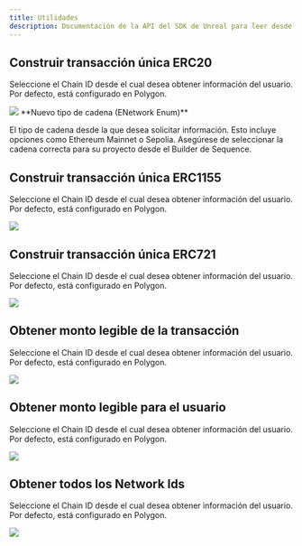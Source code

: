 ```yaml
---
title: Utilidades
description: Documentación de la API del SDK de Unreal para leer desde la blockchain con la infraestructura de Sequence para juegos web3.
---
```


## Construir transacción única ERC20
Seleccione el Chain ID desde el cual desea obtener información del usuario. Por defecto, está configurado en Polygon.

<Tabs>
  <Tab title="Blueprint">
    <Frame>
      <img src="/images/unreal/single_erc20_tx.png" />
    </Frame>
  </Tab>
</Tabs>

<Accordion title="Parámetros">
  **Nuevo tipo de cadena (ENetwork Enum)**

  El tipo de cadena desde la que desea solicitar información. Esto incluye opciones como Ethereum Mainnet o Sepolia. Asegúrese de seleccionar la cadena correcta para su proyecto desde el Builder de Sequence.
</Accordion>

## Construir transacción única ERC1155
Seleccione el Chain ID desde el cual desea obtener información del usuario. Por defecto, está configurado en Polygon.

<Tabs>
  <Tab title="Blueprint">
    <Frame>
      <img src="/images/unreal/single_erc1155_tx.png" />
    </Frame>
  </Tab>
</Tabs>

## Construir transacción única ERC721
Seleccione el Chain ID desde el cual desea obtener información del usuario. Por defecto, está configurado en Polygon.

<Tabs>
  <Tab title="Blueprint">
    <Frame>
      <img src="/images/unreal/single_erc721_tx.png" />
    </Frame>
  </Tab>
</Tabs>

## Obtener monto legible de la transacción
Seleccione el Chain ID desde el cual desea obtener información del usuario. Por defecto, está configurado en Polygon.

<Tabs>
  <Tab title="Blueprint">
    <Frame>
      <img src="/images/unreal/transaction_readable_amount.png" />
    </Frame>
  </Tab>
</Tabs>

## Obtener monto legible para el usuario
Seleccione el Chain ID desde el cual desea obtener información del usuario. Por defecto, está configurado en Polygon.

<Tabs>
  <Tab title="Blueprint">
    <Frame>
      <img src="/images/unreal/user_readable_amounts.png" />
    </Frame>
  </Tab>
</Tabs>

## Obtener todos los Network Ids
Seleccione el Chain ID desde el cual desea obtener información del usuario. Por defecto, está configurado en Polygon.

<Tabs>
  <Tab title="Blueprint">
    <Frame>
      <img src="/images/unreal/get_all_network_ids.png" />
    </Frame>
  </Tab>
</Tabs>